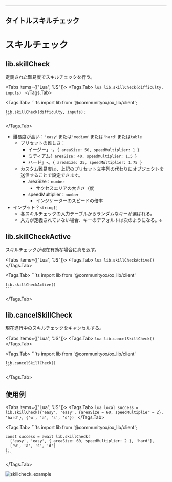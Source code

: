 ---

## タイトルスキルチェック


# スキルチェック

## lib.skillCheck

定義された難易度でスキルチェックを行う。

<Tabs items={["Lua", "JS"]}>
  <Tags.Tab>
    ```lua
    lib.skillCheck(difficulty, inputs)
    ```
  </Tags.Tab>

  <Tags.Tab>
    ```ts
    import lib from '@communityox/ox_lib/client';

    lib.skillCheck(difficulty, inputs);
    ```

  </Tags.Tab>
</Tabs>

- 難易度が高い：`'easy'`または`'medium'`または`'hard'`または`table`
  - プリセットの難しさ：
    - イージー」-。`{ areaSize: 50, speedMultiplier: 1 }`
    - ミディアム`{ areaSize: 40, speedMultiplier: 1.5 }`
    - ハード」-。`{ areaSize: 25, speedMultiplier: 1.75 }`
  - カスタム難易度は、上記のプリセット文字列の代わりにオブジェクトを送信することで設定できます。
    - areaSize：`number`
      - サクセスエリアの大きさ（度
    - speedMultiplier：`number`
      - インジケーターのスピードの倍率
- インプット？`string[]`
  - 各スキルチェックの入力テーブルからランダムなキーが選ばれる。
  - 入力が定義されていない場合、キーのデフォルトは次のようになる。`e`

## lib.skillCheckActive

スキルチェックが現在有効な場合に真を返す。

<Tabs items={["Lua", "JS"]}>
  <Tags.Tab>
    ```lua
    lib.skillCheckActive()
    ```
  </Tags.Tab>

  <Tags.Tab>
    ```ts
    import lib from '@communityox/ox_lib/client'

    lib.skillCheckActive()
    ```

  </Tags.Tab>
</Tabs>

## lib.cancelSkillCheck

現在進行中のスキルチェックをキャンセルする。

<Tabs items={["Lua", "JS"]}>
  <Tags.Tab>
    ```lua
    lib.cancelSkillCheck()
    ```
  </Tags.Tab>

  <Tags.Tab>
    ```ts
    import lib from '@communityox/ox_lib/client'

    lib.cancelSkillCheck()
    ```

  </Tags.Tab>
</Tabs>

## 使用例

<Tabs items={["Lua", "JS"]}>
  <Tags.Tab>
    ```lua
    local success = lib.skillCheck({'easy', 'easy', {areaSize = 60, speedMultiplier = 2}, 'hard'}, {'w', 'a', 's', 'd'})
    ```
  </Tags.Tab>

  <Tags.Tab>
    ```ts
    import lib from '@communityox/ox_lib/client';

    const success = await lib.skillCheck(
      ['easy', 'easy', { areaSize: 60, speedMultiplier: 2 }, 'hard'],
      ['w', 'a', 's', 'd']
    );
    ```

  </Tags.Tab>
</Tabs>

![skillcheck_example](https://i.imgur.com/rgfkn0S.png)

